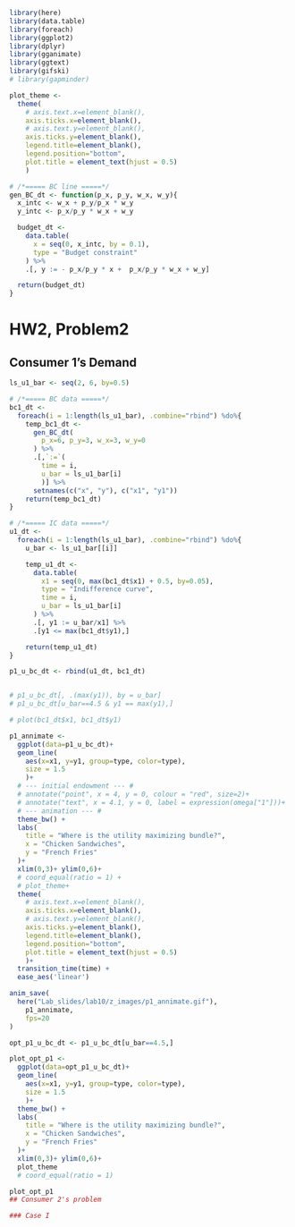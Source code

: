 ```r
library(here)
library(data.table)
library(foreach)
library(ggplot2)
library(dplyr)
library(gganimate)
library(ggtext)
library(gifski)
# library(gapminder)
```

```r
plot_theme <-
  theme(
    # axis.text.x=element_blank(),
    axis.ticks.x=element_blank(),
    # axis.text.y=element_blank(),
    axis.ticks.y=element_blank(),
    legend.title=element_blank(),
    legend.position="bottom",
    plot.title = element_text(hjust = 0.5)
    )
```

```r
# /*===== BC line =====*/
gen_BC_dt <- function(p_x, p_y, w_x, w_y){
  x_intc <- w_x + p_y/p_x * w_y
  y_intc <- p_x/p_y * w_x + w_y

  budget_dt <-
    data.table(
      x = seq(0, x_intc, by = 0.1),
      type = "Budget constraint"
    ) %>%
    .[, y := - p_x/p_y * x +  p_x/p_y * w_x + w_y]

  return(budget_dt)
}

```

# HW2, Problem2

## Consumer 1's Demand
```r
ls_u1_bar <- seq(2, 6, by=0.5)

# /*===== BC data =====*/
bc1_dt <- 
  foreach(i = 1:length(ls_u1_bar), .combine="rbind") %do%{
    temp_bc1_dt <- 
      gen_BC_dt(
        p_x=6, p_y=3, w_x=3, w_y=0
      ) %>%
      .[,`:=`(
        time = i,
        u_bar = ls_u1_bar[i]
        )] %>%
      setnames(c("x", "y"), c("x1", "y1")) 
    return(temp_bc1_dt)
}

# /*===== IC data =====*/
u1_dt <- 
  foreach(i = 1:length(ls_u1_bar), .combine="rbind") %do%{
    u_bar <- ls_u1_bar[[i]]

    temp_u1_dt <- 
      data.table(
        x1 = seq(0, max(bc1_dt$x1) + 0.5, by=0.05),
        type = "Indifference curve",
        time = i,
        u_bar = ls_u1_bar[i]
      ) %>%
      .[, y1 := u_bar/x1] %>%
      .[y1 <= max(bc1_dt$y1),]

    return(temp_u1_dt)
}

p1_u_bc_dt <- rbind(u1_dt, bc1_dt)


# p1_u_bc_dt[, .(max(y1)), by = u_bar]
# p1_u_bc_dt[u_bar==4.5 & y1 == max(y1),]

# plot(bc1_dt$x1, bc1_dt$y1)
```


```r
p1_annimate <- 
  ggplot(data=p1_u_bc_dt)+
  geom_line(
    aes(x=x1, y=y1, group=type, color=type),
    size = 1.5
    )+
  # --- initial endowment --- #
  # annotate("point", x = 4, y = 0, colour = "red", size=2)+
  # annotate("text", x = 4.1, y = 0, label = expression(omega["1"]))+
  # --- animation --- #
  theme_bw() +
  labs(
    title = "Where is the utility maximizing bundle?",
    x = "Chicken Sandwiches", 
    y = "French Fries"
  )+
  xlim(0,3)+ ylim(0,6)+
  # coord_equal(ratio = 1) +
  # plot_theme+
  theme(
    # axis.text.x=element_blank(),
    axis.ticks.x=element_blank(),
    # axis.text.y=element_blank(),
    axis.ticks.y=element_blank(),
    legend.title=element_blank(),
    legend.position="bottom",
    plot.title = element_text(hjust = 0.5)
    )+
  transition_time(time) +
  ease_aes('linear')

anim_save(
  here("Lab_slides/lab10/z_images/p1_annimate.gif"), 
    p1_annimate,
    fps=20
)


```

```r
opt_p1_u_bc_dt <- p1_u_bc_dt[u_bar==4.5,]

plot_opt_p1 <- 
  ggplot(data=opt_p1_u_bc_dt)+
  geom_line(
    aes(x=x1, y=y1, group=type, color=type),
    size = 1.5
    )+
  theme_bw() +
  labs(
    title = "Where is the utility maximizing bundle?",
    x = "Chicken Sandwiches", 
    y = "French Fries"
  )+
  xlim(0,3)+ ylim(0,6)+
  plot_theme
  # coord_equal(ratio = 1)

plot_opt_p1
## Consumer 2's problem

### Case I

```

